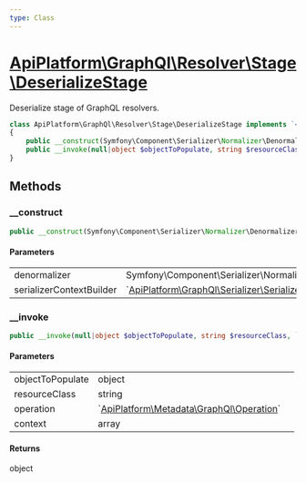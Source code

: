 ```yaml
---
type: Class
---
```


# [ApiPlatform\GraphQl\Resolver\Stage\DeserializeStage](/docs/v3.1/reference/GraphQl/Resolver/Stage/DeserializeStage)

Deserialize stage of GraphQL resolvers.


```php
class ApiPlatform\GraphQl\Resolver\Stage\DeserializeStage implements `<a href="/docs/v3.1/reference/GraphQl/Resolver/Stage/DeserializeStageInterface">ApiPlatform\GraphQl\Resolver\Stage\DeserializeStageInterface</a>`
{
    public __construct(Symfony\Component\Serializer\Normalizer\DenormalizerInterface $denormalizer, `<a href="/docs/v3.1/reference/GraphQl/Serializer/SerializerContextBuilderInterface">ApiPlatform\GraphQl\Serializer\SerializerContextBuilderInterface</a>` $serializerContextBuilder)
    public __invoke(null|object $objectToPopulate, string $resourceClass, `<a href="/docs/v3.1/reference/Metadata/GraphQl/Operation">ApiPlatform\Metadata\GraphQl\Operation</a>` $operation, array $context): object
}
```
## Methods

### __construct



```php
public __construct(Symfony\Component\Serializer\Normalizer\DenormalizerInterface $denormalizer, `<a href="/docs/v3.1/reference/GraphQl/Serializer/SerializerContextBuilderInterface">ApiPlatform\GraphQl\Serializer\SerializerContextBuilderInterface</a>` $serializerContextBuilder)
```

#### Parameters

<table><tbody>
<tr><td>denormalizer</td><td>Symfony\Component\Serializer\Normalizer\DenormalizerInterface</td><td></td></tr><tr><td>serializerContextBuilder</td><td>`<a href="/docs/v3.1/reference/GraphQl/Serializer/SerializerContextBuilderInterface">ApiPlatform\GraphQl\Serializer\SerializerContextBuilderInterface</a>`</td><td></td></tr>
</tbody>
</table>

### __invoke



```php
public __invoke(null|object $objectToPopulate, string $resourceClass, `<a href="/docs/v3.1/reference/Metadata/GraphQl/Operation">ApiPlatform\Metadata\GraphQl\Operation</a>` $operation, array $context): object
```

#### Parameters

<table><tbody>
<tr><td>objectToPopulate</td><td>object</td><td></td></tr><tr><td>resourceClass</td><td>string</td><td></td></tr><tr><td>operation</td><td>`<a href="/docs/v3.1/reference/Metadata/GraphQl/Operation">ApiPlatform\Metadata\GraphQl\Operation</a>`</td><td></td></tr><tr><td>context</td><td>array</td><td></td></tr>
</tbody>
</table>

#### Returns

object
